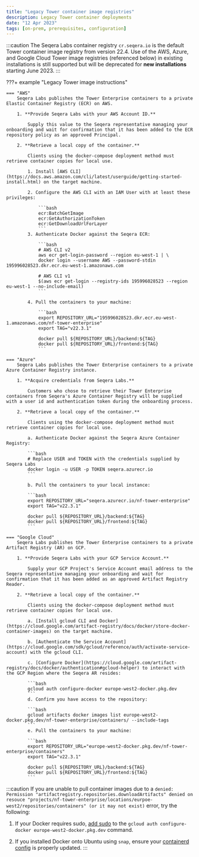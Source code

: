 ```yaml
---
title: "Legacy Tower container image registries"
description: Legacy Tower container deployments
date: "12 Apr 2023"
tags: [on-prem, prerequisites, configuration]
---
```


:::caution
The Seqera Labs container registry `cr.seqera.io` is the default Tower container image registry from version 22.4. Use of the AWS, Azure, and Google Cloud Tower image registries (referenced below) in existing installations is still supported but will be deprecated for **new installations** starting June 2023.
:::

???+ example "Legacy Tower image instructions"

    === "AWS"
        Seqera Labs publishes the Tower Enterprise containers to a private Elastic Container Registry (ECR) on AWS.

        1. **Provide Seqera Labs with your AWS Account ID.**

            Supply this value to the Seqera representative managing your onboarding and wait for confirmation that it has been added to the ECR repository policy as an approved Principal.

        2. **Retrieve a local copy of the container.**

            Clients using the docker-compose deployment method must retrieve container copies for local use.

            1. Install [AWS CLI](https://docs.aws.amazon.com/cli/latest/userguide/getting-started-install.html) on the target machine.

            2. Configure the AWS CLI with an IAM User with at least these privileges:

                ```bash
                ecr:BatchGetImage
                ecr:GetAuthorizationToken
                ecr:GetDownloadUrlForLayer
                ```
            3. Authenticate Docker against the Seqera ECR:

                ```bash
                # AWS CLI v2
                aws ecr get-login-password --region eu-west-1 | \
                docker login --username AWS --password-stdin 195996028523.dkr.ecr.eu-west-1.amazonaws.com

                # AWS CLI v1
                $(aws ecr get-login --registry-ids 195996028523 --region eu-west-1 --no-include-email)
                ```

            4. Pull the containers to your machine:

                ```bash
                export REPOSITORY_URL="195996028523.dkr.ecr.eu-west-1.amazonaws.com/nf-tower-enterprise"
                export TAG="v22.3.1"

                docker pull ${REPOSITORY_URL}/backend:${TAG}
                docker pull ${REPOSITORY_URL}/frontend:${TAG}
                ```

    === "Azure"
        Seqera Labs publishes the Tower Enterprise containers to a private Azure Container Registry instance.

        1. **Acquire credentials from Seqera Labs.**

            Customers who chose to retrieve their Tower Enterprise containers from Seqera's Azure Container Registry will be supplied with a user id and authentication token during the onboarding process.

        2. **Retrieve a local copy of the container.**

            Clients using the docker-compose deployment method must retrieve container copies for local use.

            a. Authenticate Docker against the Seqera Azure Container Registry:

            ```bash
            # Replace USER and TOKEN with the credentials supplied by Seqera Labs
            docker login -u USER -p TOKEN seqera.azurecr.io
            ```

            b. Pull the containers to your local instance:

            ```bash
            export REPOSITORY_URL="seqera.azurecr.io/nf-tower-enterprise"
            export TAG="v22.3.1"

            docker pull ${REPOSITORY_URL}/backend:${TAG}
            docker pull ${REPOSITORY_URL}/frontend:${TAG}
            ```

    === "Google Cloud"
        Seqera Labs publishes the Tower Enterprise containers to a private Artifact Registry (AR) on GCP.

        1. **Provide Seqera Labs with your GCP Service Account.**

            Supply your GCP Project's Service Account email address to the Seqera representative managing your onboarding and wait for confirmation that it has been added as an approved Artifact Registry Reader.

        2. **Retrieve a local copy of the container.**

            Clients using the docker-compose deployment method must retrieve container copies for local use.

            a. [Install gcloud CLI and Docker](https://cloud.google.com/artifact-registry/docs/docker/store-docker-container-images) on the target machine.

            b. [Authenticate the Service Account](https://cloud.google.com/sdk/gcloud/reference/auth/activate-service-account) with the gcloud CLI.

            c. [Configure Docker](https://cloud.google.com/artifact-registry/docs/docker/authentication#gcloud-helper) to interact with the GCP Region where the Seqera AR resides:

            ```bash
            gcloud auth configure-docker europe-west2-docker.pkg.dev
            ```
            d. Confirm you have access to the repository:

            ```bash
            gcloud artifacts docker images list europe-west2-docker.pkg.dev/nf-tower-enterprise/containers/ --include-tags
            ```
            e. Pull the containers to your machine:

            ```bash
            export REPOSITORY_URL="europe-west2-docker.pkg.dev/nf-tower-enterprise/containers"
            export TAG="v22.3.1"

            docker pull ${REPOSITORY_URL}/backend:${TAG}
            docker pull ${REPOSITORY_URL}/frontend:${TAG}
            ```

:::caution
If you are unable to pull container images due to a `denied: Permission "artifactregistry.repositories.downloadArtifacts" denied on resouce "projects/nf-tower-enterprise/locations/eurpoe-west2/repositories/containers" (or it may not exist)` error, try the following:

1. If your Docker requires sudo, [add sudo](https://cloud.google.com/artifact-registry/docs/docker/authentication#gcloud-helper) to the `gcloud auth configure-docker europe-west2-docker.pkg.dev` command.

2. If you installed Docker onto Ubuntu using `snap`, ensure your [containerd config](https://jhartman.pl/2022/03/23/how-to-fix-permission-artifactregistry-repositories-downloadartifacts-denied-on-resource-on-ubuntu-when-pulling-from-google-artifact-repository/) is properly updated.
   :::
